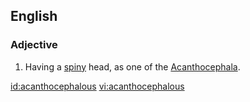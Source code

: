 ==English==

===Adjective===
{{head|en|adjective}}

# {{context|zoology}} Having a [[spiny]] head, as one of the [[Acanthocephala]].

[[id:acanthocephalous]]
[[vi:acanthocephalous]]